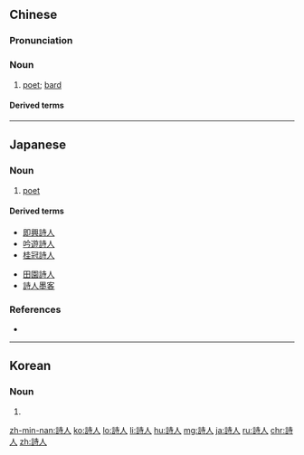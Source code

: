 {{also|诗人}}
==Chinese==
{{zh-forms|s=诗人}}

===Pronunciation===
{{zh-pron
|m=shīrén
|c=si1 jan4
|h=pfs=sṳ̂-ngìn
|mn=qz,tp,xm:si-lîn/kh,zz:si-jîn
|cat=n
}}

===Noun===
{{zh-noun}}

# [[poet]]; [[bard]] {{zh-mw|m:位}}

====Derived terms====
{{zh-der|吟遊詩人}}

{{zh-cat|Intermediate}}

----

==Japanese==
{{ja-kanjitab|し|じん|yomi=o}}

===Noun===
{{ja-noun|しじん}}

# [[poet]]

====Derived terms====
{{der-top}}
* [[即興詩人]]
* [[吟遊詩人]]
* [[桂冠詩人]]
{{der-mid}}
* [[田園詩人]]
* [[詩人墨客]]
{{der-bottom}}

===References===
* {{R:OxfordJapanese}}

----

==Korean==
{{ko-hanjatab}}

===Noun===
{{ko-noun|hangeul=시인}}

# {{hanja form of|시인|poet}}

[[zh-min-nan:詩人]]
[[ko:詩人]]
[[lo:詩人]]
[[li:詩人]]
[[hu:詩人]]
[[mg:詩人]]
[[ja:詩人]]
[[ru:詩人]]
[[chr:詩人]]
[[zh:詩人]]